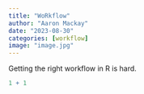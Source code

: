 ```yaml
---
title: "WoRkflow"
author: "Aaron Mackay"
date: "2023-08-30"
categories: [workflow]
image: "image.jpg"
---
```


Getting the right workflow in R is hard.

```r
1 + 1
```
